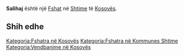 {{Fshat në Kosovës
 | Emri                = Salihaj
| srp_N_name = Salihaj
| srp_N_FULL_NAME_RO = Salihaj
| srp_N_FULL_NAME_ND_RO = Salihaj
| srp_N_SORT_NAME_RG = SALIHAJ
| srp_N_FULL_NAME_RG = Salihaj
| srp_N_FULL_NAME_ND_RG = Salihaj
| std_V_name = Polce
| std_V_FULL_NAME_RO = Polce
| std_V_FULL_NAME_ND_RO = Polce
| std_V_SORT_NAME_RG = POLCE
| std_V_FULL_NAME_RG = Polce
| std_V_FULL_NAME_ND_RG = Polce

 | Emri (Rasa dhanore) = 
 | Figura              = 
 | Shteti              = Kosovo
 | Komuna              = Shtime
 | Kodi postar         = 
 | Sipërfaqja          = 

 | Popullsia           = 

 | Regj. i popullsisë  = 
 | Dend. e popullsisë  = 
 | Faqja zyrtare       = 
 <!--- Koordinatat ----> 
 | Gjerësia            = 42.393333
 | Gjatësia            = 21.044167
 | Lartësia            = 
}}
'''Salihaj''' është një [[Fshat]] në [[Shtime]] të [[Kosovës]].

<!-- == Gjeografia == -->
<!-- == Historia == -->
<!-- == Demografia == -->
== Shih edhe ==
{{Komuna Shtime}}
{{Kosovo-Administrata-Cung}}

[[Kategoria:Fshatra në Kosovës]]
[[Kategoria:Fshatra në Kommunes Shtime]]
[[Kategoria:Vendbanime në Kosovës]]